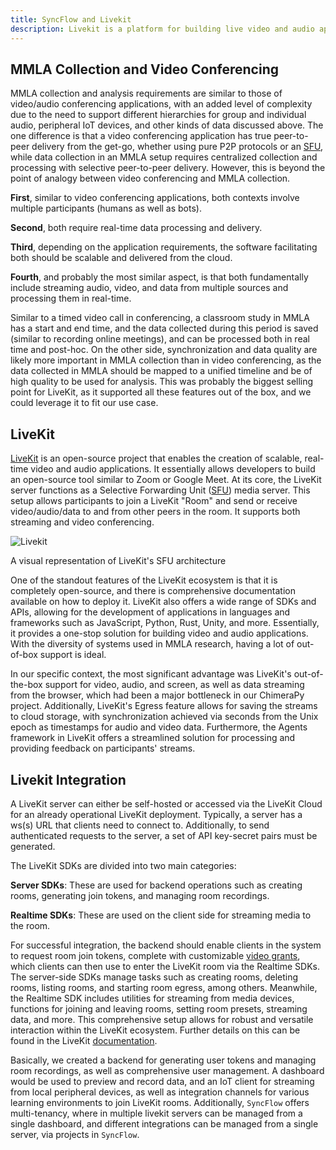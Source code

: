 ```yaml
---
title: SyncFlow and Livekit
description: Livekit is a platform for building live video and audio applications. It provides a set of APIs and SDKs to build applications that can be used for video conferencing, live streaming, and more.
---
```


## MMLA Collection and Video Conferencing
 MMLA collection and analysis requirements are similar to those of video/audio conferencing applications, with an added level of complexity due to the need to support different hierarchies for group and individual audio, peripheral IoT devices, and other kinds of data discussed above. The one difference is that a video conferencing application has true peer-to-peer delivery from the get-go, whether using pure P2P protocols or an [SFU](https://trueconf.com/blog/wiki/sfu), while data collection in an MMLA setup requires centralized collection and processing with selective peer-to-peer delivery. However, this is beyond the point of analogy between video conferencing and MMLA collection.

**First**, similar to video conferencing applications, both contexts involve multiple participants (humans as well as bots).

**Second**, both require real-time data processing and delivery.

**Third**, depending on the application requirements, the software facilitating both should be scalable and delivered from the cloud.

**Fourth**, and probably the most similar aspect, is that both fundamentally include streaming audio, video, and data from multiple sources and processing them in real-time.

Similar to a timed video call in conferencing, a classroom study in MMLA has a start and end time, and the data collected during this period is saved (similar to recording online meetings), and can be processed both in real time and post-hoc. On the other side, synchronization and data quality are likely more important in MMLA collection than in video conferencing, as the data collected in MMLA should be mapped to a unified timeline and be of high quality to be used for analysis. This was probably the biggest selling point for LiveKit, as it supported all these features out of the box, and we could leverage it to fit our use case.

## LiveKit
[LiveKit](https://livekit.io) is an open-source project that enables the creation of scalable, real-time video and audio applications. It essentially allows developers to build an open-source tool similar to Zoom or Google Meet. At its core, the LiveKit server functions as a Selective Forwarding Unit ([SFU](https://trueconf.com/blog/wiki/sfu)) media server. This setup allows participants to join a LiveKit "Room" and send or receive video/audio/data to and from other peers in the room. It supports both streaming and video conferencing.

<div className="text-center p-2">
    <img src="/docs/livekit.png" alt="Livekit" className="w-1/2 mx-auto" />
    <p className="italic dark:text-white mt-2">
        A visual representation of LiveKit's SFU architecture
    </p>
</div>

One of the standout features of the LiveKit ecosystem is that it is completely open-source, and there is comprehensive documentation available on how to deploy it. LiveKit also offers a wide range of SDKs and APIs, allowing for the development of applications in languages and frameworks such as JavaScript, Python, Rust, Unity, and more. Essentially, it provides a one-stop solution for building video and audio applications. With the diversity of systems used in MMLA research, having a lot of out-of-box support is ideal.

In our specific context, the most significant advantage was LiveKit's out-of-the-box support for video, audio, and screen, as well as data streaming from the browser, which had been a major bottleneck in our ChimeraPy project. Additionally, LiveKit's Egress feature allows for saving the streams to cloud storage, with synchronization achieved via seconds from the Unix epoch as timestamps for audio and video data. Furthermore, the Agents framework in LiveKit offers a streamlined solution for processing and providing feedback on participants' streams.

## Livekit Integration
A LiveKit server can either be self-hosted or accessed via the LiveKit Cloud for an already operational LiveKit deployment. Typically, a server has a ws(s) URL that clients need to connect to. Additionally, to send authenticated requests to the server, a set of API key-secret pairs must be generated.

The LiveKit SDKs are divided into two main categories:

**Server SDKs**: These are used for backend operations such as creating rooms, generating join tokens, and managing room recordings.

**Realtime SDKs**: These are used on the client side for streaming media to the room.

For successful integration, the backend should enable clients in the system to request room join tokens, complete with customizable [video grants](https://docs.livekit.io/reference/server-sdk-js/VideoGrant/), which clients can then use to enter the LiveKit room via the Realtime SDKs. The server-side SDKs manage tasks such as creating rooms, deleting rooms, listing rooms, and starting room egress, among others. Meanwhile, the Realtime SDK includes utilities for streaming from media devices, functions for joining and leaving rooms, setting room presets, streaming data, and more. This comprehensive setup allows for robust and versatile interaction within the LiveKit ecosystem. Further details on this can be found in the LiveKit [documentation](https://docs.livekit.io).


Basically, we created a backend for generating user tokens and managing room recordings, as well as comprehensive user management. A dashboard would be used to preview and record data, and an IoT client for streaming from local peripheral devices, as well as integration channels for various learning environments to join LiveKit rooms. Additionally, `SyncFlow` offers multi-tenancy, where in multiple livekit servers can be managed from a single dashboard, and different integrations can be managed from a single server, via projects in `SyncFlow`.
